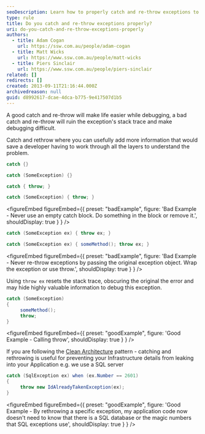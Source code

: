```yaml
---
seoDescription: Learn how to properly catch and re-throw exceptions to make debugging easier by preserving stack traces.
type: rule
title: Do you catch and re-throw exceptions properly?
uri: do-you-catch-and-re-throw-exceptions-properly
authors:
  - title: Adam Cogan
    url: https://ssw.com.au/people/adam-cogan
  - title: Matt Wicks
    url: https://www.ssw.com.au/people/matt-wicks
  - title: Piers Sinclair
    url: https://www.ssw.com.au/people/piers-sinclair
related: []
redirects: []
created: 2013-09-11T21:16:44.000Z
archivedreason: null
guid: d8992617-dcae-4dca-b775-9e417507d1b5
---
```


A good catch and re-throw will make life easier while debugging, a bad catch and re-throw will ruin the exception's stack trace and make debugging difficult.

Catch and rethrow where you can usefully add more information that would save a developer having to work through all the layers to understand the problem.
```cs
catch {}

catch (SomeException) {}

catch { throw; }

catch (SomeException) { throw; }
```

<figureEmbed figureEmbed={{
  preset: "badExample",
  figure: 'Bad Example - Never use an empty catch block. Do something in the block or remove it.',
  shouldDisplay: true
} } />


```cs
catch (SomeException ex) { throw ex; }

catch (SomeException ex) { someMethod(); throw ex; }
```

<figureEmbed figureEmbed={{
  preset: "badExample",
  figure: 'Bad Example - Never re-throw exceptions by passing the original exception object. Wrap the exception or use throw.',
  shouldDisplay: true
} } />


Using `throw ex` resets the stack trace, obscuring the original the error and may hide highly valuable information to debug this exception.

```cs
catch (SomeException)
{
     someMethod();
     throw;
}
```

<figureEmbed figureEmbed={{
  preset: "goodExample",
  figure: 'Good Example - Calling throw',
  shouldDisplay: true
} } />


If you are following the [Clean Architecture](https://github.com/jasontaylordev/CleanArchitecture) pattern - catching and rethrowing is useful for preventing your Infrastructure details from leaking into your Application e.g. we use a SQL server

```cs
catch (SqlException ex) when (ex.Number == 2601)
{
     throw new IdAlreadyTakenException(ex);
}
```

<figureEmbed figureEmbed={{
  preset: "goodExample",
  figure: 'Good Example - By rethrowing a specific exception, my application code now doesn\'t need to know that there is a SQL database or the magic numbers that SQL exceptions use',
  shouldDisplay: true
} } />
